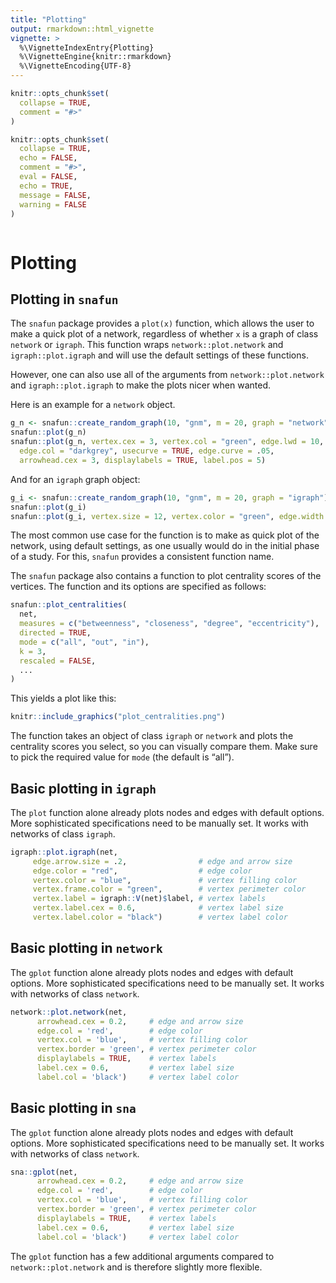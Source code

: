 ```yaml
---
title: "Plotting"
output: rmarkdown::html_vignette
vignette: >
  %\VignetteIndexEntry{Plotting}
  %\VignetteEngine{knitr::rmarkdown}
  %\VignetteEncoding{UTF-8}
---
```




```r
knitr::opts_chunk$set(
  collapse = TRUE,
  comment = "#>"
)
```


```r
knitr::opts_chunk$set(
  collapse = TRUE,
  echo = FALSE,
  comment = "#>",
  eval = FALSE,
  echo = TRUE,
  message = FALSE, 
  warning = FALSE
)

```

```r
```

```{=html}
<style type="text/css">
.main-container {
  max-width: 1800px;
  margin-left: auto;
  margin-right: auto;
}
</style>
```
```{=html}
<style type="text/css">
pre {
    border-style: hidden;
}
</style>
```




# Plotting

## Plotting in `snafun`

The `snafun` package provides a `plot(x)` function, which allows the
user to make a quick plot of a network, regardless of whether `x` is a
graph of class `network` or `igraph`. This function wraps
`network::plot.network` and `igraph::plot.igraph` and will use the
default settings of these functions.

However, one can also use all of the arguments from
`network::plot.network` and `igraph::plot.igraph` to make the plots
nicer when wanted.

Here is an example for a `network` object.

```r
g_n <- snafun::create_random_graph(10, "gnm", m = 20, graph = "network")
snafun::plot(g_n)
snafun::plot(g_n, vertex.cex = 3, vertex.col = "green", edge.lwd = 10, 
  edge.col = "darkgrey", usecurve = TRUE, edge.curve = .05, 
  arrowhead.cex = 3, displaylabels = TRUE, label.pos = 5)
```

And for an `igraph` graph object:

```r
g_i <- snafun::create_random_graph(10, "gnm", m = 20, graph = "igraph")
snafun::plot(g_i)
snafun::plot(g_i, vertex.size = 12, vertex.color = "green", edge.width = 5, edge.curved = TRUE)
```

The most common use case for the function is to make as quick plot of
the network, using default settings, as one usually would do in the
initial phase of a study. For this, `snafun` provides a consistent
function name.

The `snafun` package also contains a function to plot centrality scores
of the vertices. The function and its options are specified as follows:

```r
snafun::plot_centralities(
  net,
  measures = c("betweenness", "closeness", "degree", "eccentricity"),
  directed = TRUE,
  mode = c("all", "out", "in"),
  k = 3,
  rescaled = FALSE,
  ...
)
```

This yields a plot like this:

```r
knitr::include_graphics("plot_centralities.png")
```

The function takes an object of class `igraph` or `network` and plots
the centrality scores you select, so you can visually compare them. Make
sure to pick the required value for `mode` (the default is "all").

## Basic plotting in `igraph`

The `plot` function alone already plots nodes and edges with default
options. More sophisticated specifications need to be manually set. It
works with networks of class `igraph`.

```r
igraph::plot.igraph(net,
     edge.arrow.size = .2,                # edge and arrow size
     edge.color = "red",                  # edge color
     vertex.color = "blue",               # vertex filling color
     vertex.frame.color = "green",        # vertex perimeter color
     vertex.label = igraph::V(net)$label, # vertex labels
     vertex.label.cex = 0.6,              # vertex label size
     vertex.label.color = "black")        # vertex label color
```

## Basic plotting in `network`

The `gplot` function alone already plots nodes and edges with default
options. More sophisticated specifications need to be manually set. It
works with networks of class `network`.

```r
network::plot.network(net,
      arrowhead.cex = 0.2,     # edge and arrow size
      edge.col = 'red',        # edge color
      vertex.col = 'blue',     # vertex filling color
      vertex.border = 'green', # vertex perimeter color
      displaylabels = TRUE,    # vertex labels
      label.cex = 0.6,         # vertex label size
      label.col = 'black')     # vertex label color
```

## Basic plotting in `sna`

The `gplot` function alone already plots nodes and edges with default
options. More sophisticated specifications need to be manually set. It
works with networks of class `network`.

```r
sna::gplot(net,
      arrowhead.cex = 0.2,     # edge and arrow size
      edge.col = 'red',        # edge color
      vertex.col = 'blue',     # vertex filling color
      vertex.border = 'green', # vertex perimeter color
      displaylabels = TRUE,    # vertex labels
      label.cex = 0.6,         # vertex label size
      label.col = 'black')     # vertex label color
```

The `gplot` function has a few additional arguments compared to
`network::plot.network` and is therefore slightly more flexible.

<br><br><br>
